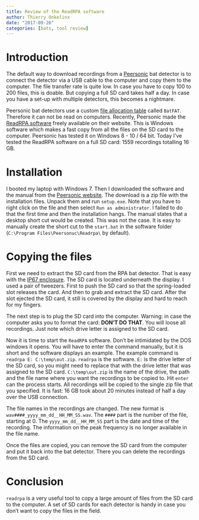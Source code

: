 ```yaml
---
title: Review of the ReadRPA software
author: Thierry Onkelinx
date: "2017-09-26"
categories: [bats, tool review]
---
```


# Introduction

The default way to download recordings from a [Peersonic](http://peersonic.co.uk) bat detector is to connect the detector via a USB cable to the computer and copy them to the computer.
The file transfer rate is quite low.
In case you have to copy 100 to 200 files, this is doable.
But copying a full SD card takes half a day.
In case you have a set-up with multiple detectors, this becomes a nightmare.

Peersonic bat detectors use a custom [file allocation table](https://en.wikipedia.org/wiki/File_Allocation_Table) called `BatFAT`.
Therefore it can not be read on computers.
Recently, Peersonic made the [ReadRPA software](http://peersonic.co.uk/technical-support/) freely available on their website.
This is Windows software which makes a fast copy from all the files on the SD card to the computer.
Peersonic has tested it on Windows 8 - 10 / 64 bit.
Today I've tested the ReadRPA software on a full SD card: 1559 recordings totalling 16 GB.

# Installation

I booted my laptop with Windows 7.
Then I downloaded the software and the manual from the [Peersonic website](http://peersonic.co.uk/technical-support/).
The download is a zip file with the installation files.
Unpack them and run `setup.exe`.
Note that you have to right click on the file and then select `Run as administrator`.
I failed to do that the first time and then the installation hangs.
The manual states that a desktop short cut would be created.
This was not the case.
It is easy to manually create the short cut to the `start.bat` in the software folder (`C:\Program Files\Peersonuc\Readrpa\` by default).

# Copying the files

First we need to extract the SD card from the RPA bat detector.
That is easy with the [IP67 enclosure](ip67.html).
The SD card is located underneath the display.
I used a pair of tweezers.
First to push the SD card so that the spring-loaded slot releases the card.
And then to grab and extract the SD card.
After the slot ejected the SD card, it still is covered by the display and hard to reach for my fingers.

The next step is to plug the SD card into the computer.
Warning: in case the computer asks you to format the card: **DON'T DO THAT**.
You will loose all recordings.
Just note which drive letter is assigned to the SD card.

Now it is time to start the `ReadRPA` software.
Don't be intimidated by the DOS windows it opens.
You will have to enter the command manually, but it is short and the software displays an example.
The example command is `readrpa E: C:\temp\out.zip`.
`readrpa` is the software.
`E:` is the drive letter of the SD card, so you might need to replace that with the drive letter that was assigned to the SD card.
`C:\temp\out.zip` is the name of the drive, the path and the file name where you want the recordings to be copied to.
Hit `enter` can the process starts.
All recordings will be copied to the single zip file that you specified.
It is fast: 16 GB took about 20 minutes instead of half a day over the USB connection.

The file names in the recordings are changed.
The new format is `wav####_yyyy_mm_dd__HH_MM_SS.wav`.
The `####` part is the number of the file, starting at 0.
The `yyyy_mm_dd__HH_MM_SS` part is the date and time of the recording.
The information on the peak frequency is no longer available in the file name.

Once the files are copied, you can remove the SD card from the computer and put it back into the bat detector.
There you can delete the recordings from the SD card.

# Conclusion

`readrpa` is a very useful tool to copy a large amount of files from the SD card to the computer.
A set of SD cards for each detector is handy in case you don't want to copy the files in the field.

